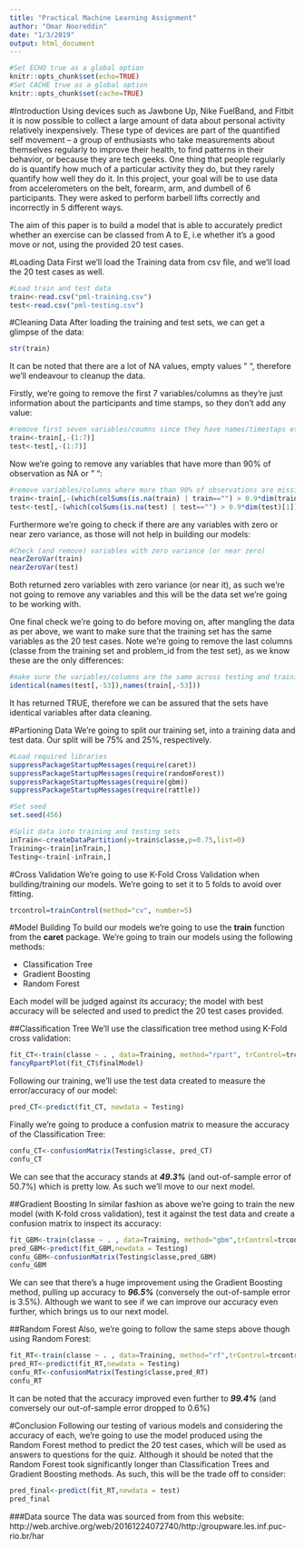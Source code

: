 ```yaml
---
title: "Practical Machine Learning Assignment"
author: "Omar Nooreddin"
date: "1/3/2019"
output: html_document
---
```




```r
#Set ECHO true as a global option
knitr::opts_chunk$set(echo=TRUE)
#Set CACHE true as a global option
knitr::opts_chunk$set(cache=TRUE)
```

#Introduction
Using devices such as Jawbone Up, Nike FuelBand, and Fitbit it is now possible to collect a large amount of data about personal activity relatively inexpensively. These type of devices are part of the quantified self movement – a group of enthusiasts who take measurements about themselves regularly to improve their health, to find patterns in their behavior, or because they are tech geeks. One thing that people regularly do is quantify how much of a particular activity they do, but they rarely quantify how well they do it. In this project, your goal will be to use data from accelerometers on the belt, forearm, arm, and dumbell of 6 participants. They were asked to perform barbell lifts correctly and incorrectly in 5 different ways.

The aim of this paper is to build a model that is able to accurately predict whether an exercise can be classed from A to E, i.e whether it's a good move or not, using the provided 20 test cases.

#Loading Data
First we'll load the Training data from csv file, and we'll load the 20 test cases as well.
```r
#Load train and test data
train<-read.csv("pml-training.csv")
test<-read.csv("pml-testing.csv")
```

#Cleaning Data
After loading the training and test sets, we can get a glimpse of the data:
```r
str(train)
```

It can be noted that there are a lot of NA values, empty values " ", therefore  we'll endeavour to cleanup the data.

Firstly, we're going to remove the first 7 variables/columns as they're just information about the participants and time stamps, so they don't add any value:
```r
#remove first seven variables/coumns since they have names/timestaps etc...
train<-train[,-(1:7)]
test<-test[,-(1:7)]
```

Now we're going to remove any variables that have more than 90% of observation as NA or " ":
```r
#remove variables/columns where more than 90% of observations are missing OR NA
train<-train[,-(which(colSums(is.na(train) | train=="") > 0.9*dim(train)[1]))]
test<-test[,-(which(colSums(is.na(test) | test=="") > 0.9*dim(test)[1]))]
```

Furthermore we're going to check if there are any variables with zero or near zero variance, as those will not help in building our models:
```r
#Check (and remove) variables with zero variance (or near zero)
nearZeroVar(train)
nearZeroVar(test)
```

Both returned zero variables with zero variance (or near it), as such we're not going to remove any variables and this will be the data set we're going to be working with.

One final check we're going to do before moving on, after mangling the data as per above, we want to make sure that the training set has the same variables as the 20 test cases. Note we're going to remove the last columns (classe from the training set and problem_id from the test set), as we know these are the only differences:
```r
#make sure the variables/columns are the same across testing and training sets after mangling the data
identical(names(test[,-53]),names(train[,-53]))
```

It has returned TRUE, therefore we can be assured that the sets have identical variables after data cleaning.

#Partioning Data
We're going to split our training set, into a training data and test data. Our split will be 75% and 25%, respectively.
```r

#Load required libraries
suppressPackageStartupMessages(require(caret))
suppressPackageStartupMessages(require(randomForest))
suppressPackageStartupMessages(require(gbm))
suppressPackageStartupMessages(require(rattle))

#Set seed
set.seed(456)

#Split data into training and testing sets
inTrain<-createDataPartition(y=train$classe,p=0.75,list=0)
Training<-train[inTrain,]
Testing<-train[-inTrain,]
```

#Cross Validation
We're going to use K-Fold Cross Validation when  building/training our models. We're going to set it to 5 folds to avoid over fitting.
```r
trcontrol=trainControl(method="cv", number=5)
```

#Model Building
To build our models we're going to use the **train** function from the **caret** package. We're going to train our models using the following methods:

- Classification Tree
- Gradient Boosting
- Random Forest

Each model will be judged against its accuracy; the model with best accuracy will be selected and used to predict the 20 test cases provided.

##Classification Tree
We'll use the classification tree method using K-Fold cross validation:
```r
fit_CT<-train(classe ~ . , data=Training, method="rpart", trControl=trcontrol)
fancyRpartPlot(fit_CT$finalModel)
```

Following our training, we'll use the test data created to measure the error/accuracy of our model:
```r
pred_CT<-predict(fit_CT, newdata = Testing)
```

Finally we're going to produce a confusion matrix to measure the accuracy of the Classification Tree:
```r
confu_CT<-confusionMatrix(Testing$classe, pred_CT)
confu_CT
```

We can see that the accuracy stands at ***49.3%*** (and out-of-sample error of 50.7%) which is pretty low. As such we'll move to our next model.

##Gradient Boosting
In similar fashion as above we're going to train the new model (with K-fold cross validation), test it against the test data and create a confusion matrix to inspect its accuracy:
```r
fit_GBM<-train(classe ~ . , data=Training, method="gbm",trControl=trcontrol, verbose=0)
pred_GBM<-predict(fit_GBM,newdata = Testing)
confu_GBM<-confusionMatrix(Testing$classe,pred_GBM)
confu_GBM
```

We can see that there's a huge improvement using the Gradient Boosting method, pulling up accuracy to ***96.5%*** (conversely the out-of-sample error is 3.5%). Although we want to see if we can improve our accuracy even further, which brings us to our next model.

##Random Forest
Also, we're going to follow the same steps above though using Random Forest:
```r
fit_RT<-train(classe ~ . , data=Training, method="rf",trControl=trcontrol)
pred_RT<-predict(fit_RT,newdata = Testing)
confu_RT<-confusionMatrix(Testing$classe,pred_RT)
confu_RT
```

It can be noted that the accuracy improved even further to ***99.4%*** (and conversely our out-of-sample error dropped to 0.6%)

#Conclusion
Following our testing of various models and considering the accuracy of each, we're going to use the model produced using the Random Forest method to predict the 20 test cases, which will be used as answers to questions for the quiz. Although it should be noted that the Random Forest took significantly longer than Classification Trees and Gradient Boosting methods. As such, this will be the trade off to consider:
```r
pred_final<-predict(fit_RT,newdata = test)
pred_final
```


###Data source
The data was sourced from from this website: http://web.archive.org/web/20161224072740/http:/groupware.les.inf.puc-rio.br/har
